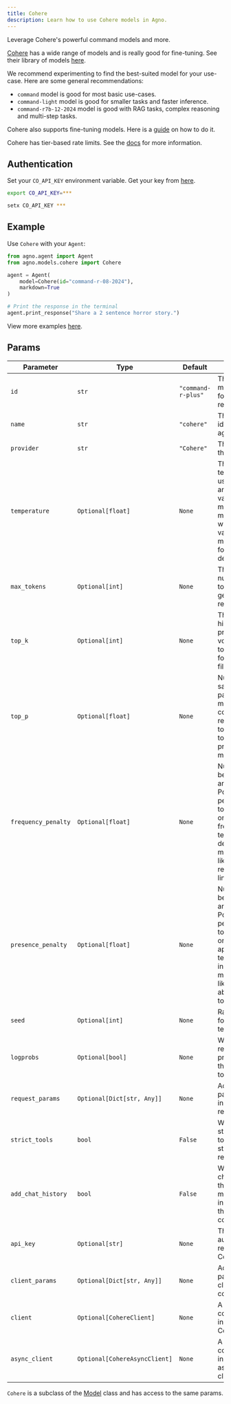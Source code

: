 ```yaml
---
title: Cohere
description: Learn how to use Cohere models in Agno.
---
```


Leverage Cohere's powerful command models and more.

[Cohere](https://cohere.com) has a wide range of models and is really good for fine-tuning. See their library of models [here](https://docs.cohere.com/v2/docs/models).

We recommend experimenting to find the best-suited model for your use-case. Here are some general recommendations:

- `command` model is good for most basic use-cases.
- `command-light` model is good for smaller tasks and faster inference.
- `command-r7b-12-2024` model is good with RAG tasks, complex reasoning and multi-step tasks.

Cohere also supports fine-tuning models. Here is a [guide](https://docs.cohere.com/v2/docs/fine-tuning) on how to do it.

Cohere has tier-based rate limits. See the [docs](https://docs.cohere.com/v2/docs/rate-limits) for more information.

## Authentication

Set your `CO_API_KEY` environment variable. Get your key from [here](https://dashboard.cohere.com/api-keys).

<CodeGroup>

```bash Mac
export CO_API_KEY=***
```

```bash Windows
setx CO_API_KEY ***
```

</CodeGroup>

## Example

Use `Cohere` with your `Agent`:

<CodeGroup>

```python agent.py
from agno.agent import Agent
from agno.models.cohere import Cohere

agent = Agent(
    model=Cohere(id="command-r-08-2024"),
    markdown=True
)

# Print the response in the terminal
agent.print_response("Share a 2 sentence horror story.")

```

</CodeGroup>

<Note> View more examples [here](/examples/models/cohere/basic). </Note>

## Params

| Parameter                       | Type                       | Default               | Description                                                                                                                                                                                |
| ------------------------------ | -------------------------- | --------------------- | ------------------------------------------------------------------------------------------------------------------------------------------------------------------------------------------ |
| `id`                           | `str`                      | `"command-r-plus"`    | The specific model ID used for generating responses.                                                                                                                                       |
| `name`                         | `str`                      | `"cohere"`            | The name identifier for the agent.                                                                                                                                                         |
| `provider`                     | `str`                      | `"Cohere"`            | The provider of the model.                                                                                                                                                                 |
| `temperature`                  | `Optional[float]`          | `None`                | The sampling temperature to use, between 0 and 2. Higher values like 0.8 make the output more random, while lower values like 0.2 make it more focused and deterministic.                  |
| `max_tokens`                   | `Optional[int]`            | `None`                | The maximum number of tokens to generate in the response.                                                                                                                                  |
| `top_k`                        | `Optional[int]`            | `None`                | The number of highest probability vocabulary tokens to keep for top-k-filtering.                                                                                                           |
| `top_p`                        | `Optional[float]`          | `None`                | Nucleus sampling parameter. The model considers the results of the tokens with top_p probability mass.                                                                                     |
| `frequency_penalty`            | `Optional[float]`          | `None`                | Number between -2.0 and 2.0. Positive values penalize new tokens based on their existing frequency in the text so far, decreasing the model's likelihood to repeat the same line verbatim. |
| `presence_penalty`             | `Optional[float]`          | `None`                | Number between -2.0 and 2.0. Positive values penalize new tokens based on whether they appear in the text so far, increasing the model's likelihood to talk about new topics.              |
| `seed`                         | `Optional[int]`            | `None`                | Random seed for deterministic text generation.                                                                                                                                            |
| `logprobs`                     | `Optional[bool]`           | `None`                | Whether to return log probabilities of the output tokens.                                                                                                                                  |
| `request_params`               | `Optional[Dict[str, Any]]` | `None`                | Additional parameters to include in the request.                                                                                                                                           |
| `strict_tools`                 | `bool`                     | `False`               | Whether to use strict mode for tools (enforce strict parameter requirements).                                                                                                              |
| `add_chat_history`             | `bool`                     | `False`               | Whether to add chat history to the Cohere messages instead of using the conversation_id.                                                                                                   |
| `api_key`                      | `Optional[str]`            | `None`                | The API key for authenticating requests to the Cohere service.                                                                                                                             |
| `client_params`                | `Optional[Dict[str, Any]]` | `None`                | Additional parameters for client configuration.                                                                                                                                            |
| `client`                       | `Optional[CohereClient]`   | `None`                | A pre-configured instance of the Cohere client.                                                                                                                                            |
| `async_client`                 | `Optional[CohereAsyncClient]` | `None`             | A pre-configured instance of the async Cohere client.                                                                                                                                      |


`Cohere` is a subclass of the [Model](/reference/models/model) class and has access to the same params.

